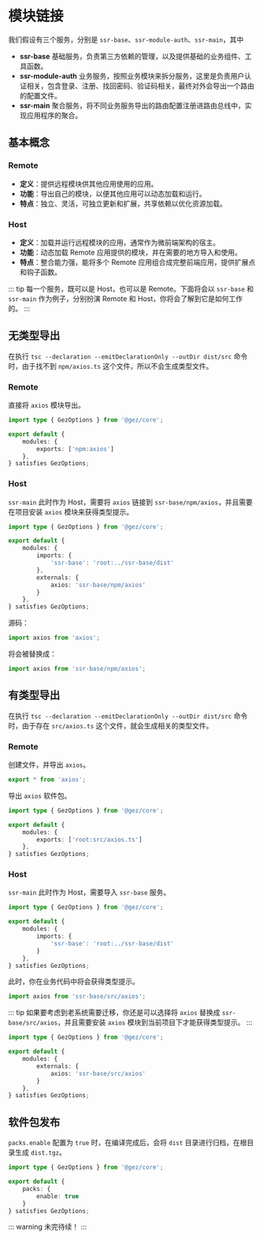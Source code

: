 # 模块链接
我们假设有三个服务，分别是 `ssr-base`、`ssr-module-auth`、`ssr-main`，其中
- **ssr-base** 基础服务，负责第三方依赖的管理，以及提供基础的业务组件、工具函数。
- **ssr-module-auth** 业务服务，按照业务模块来拆分服务，这里是负责用户认证相关，包含登录、注册、找回密码、验证码相关，最终对外会导出一个路由的配置文件。
- **ssr-main** 聚合服务，将不同业务服务导出的路由配置注册进路由总线中，实现应用程序的聚合。


## 基本概念
### Remote

* **定义**：提供远程模块供其他应用使用的应用。
* **功能**：导出自己的模块，以便其他应用可以动态加载和运行。
* **特点**：独立、灵活，可独立更新和扩展，共享依赖以优化资源加载。

### Host

* **定义**：加载并运行远程模块的应用，通常作为微前端架构的宿主。
* **功能**：动态加载 Remote 应用提供的模块，并在需要的地方导入和使用。
* **特点**：整合能力强，能将多个 Remote 应用组合成完整前端应用，提供扩展点和钩子函数。

::: tip
每一个服务，既可以是 Host，也可以是 Remote。下面将会以 `ssr-base` 和 `ssr-main` 作为例子，分别扮演 Remote 和 Host，你将会了解到它是如何工作的。
:::

## 无类型导出
在执行 `tsc --declaration --emitDeclarationOnly --outDir dist/src` 命令时，由于找不到 `npm/axios.ts` 这个文件，所以不会生成类型文件。
### Remote
直接将 `axios` 模块导出。
```ts title="ssr-base/src/entry.node.ts" {5}
import type { GezOptions } from '@gez/core';

export default {
    modules: {
        exports: ['npm:axios']
    },
} satisfies GezOptions;
```

### Host
`ssr-main` 此时作为 Host，需要将 `axios` 链接到 `ssr-base/npm/axios`，并且需要在项目安装 `axios` 模块来获得类型提示。
```ts title="ssr-main/src/entry.node.ts" {6,9}
import type { GezOptions } from '@gez/core';

export default {
    modules: {
        imports: {
            'ssr-base': 'root:../ssr-base/dist'
        },
        externals: {
            axios: 'ssr-base/npm/axios'
        }
    },
} satisfies GezOptions;
```
源码：
```ts
import axios from 'axios';
```
将会被替换成：
```ts
import axios from 'ssr-base/npm/axios';
```

## 有类型导出
在执行 `tsc --declaration --emitDeclarationOnly --outDir dist/src` 命令时，由于存在 `src/axios.ts` 这个文件，就会生成相关的类型文件。
### Remote
创建文件，并导出 `axios`。
```ts title="ssr-base/src/axios.ts"
export * from 'axios';
```
导出 `axios` 软件包。
```ts title="ssr-base/src/entry.node.ts" {5}
import type { GezOptions } from '@gez/core';

export default {
    modules: {
        exports: ['root:src/axios.ts']
    },
} satisfies GezOptions;
```

### Host
`ssr-main` 此时作为 Host，需要导入 `ssr-base` 服务。
```ts title="ssr-main/src/entry.node.ts" {6}
import type { GezOptions } from '@gez/core';

export default {
    modules: {
        imports: {
            'ssr-base': 'root:../ssr-base/dist'
        }
    },
} satisfies GezOptions;
```
此时，你在业务代码中将会获得类型提示。
```ts title="ssr-main/src/app.ts"
import axios from 'ssr-base/src/axios';
```

::: tip
如果要考虑到老系统需要迁移，你还是可以选择将 `axios` 替换成 `ssr-base/src/axios`，并且需要安装 `axios` 模块到当前项目下才能获得类型提示。
:::

```ts title="ssr-main/src/entry.node.ts" {6}
import type { GezOptions } from '@gez/core';

export default {
    modules: {
        externals: {
            axios: 'ssr-base/src/axios'
        }
    },
} satisfies GezOptions;
```

## 软件包发布
`packs.enable` 配置为 `true` 时，在编译完成后，会将 `dist` 目录进行归档，在根目录生成 `dist.tgz`。
```ts
import type { GezOptions } from '@gez/core';

export default {
    packs: {
        enable: true
    }
} satisfies GezOptions;
```
::: warning
未完待续！
:::